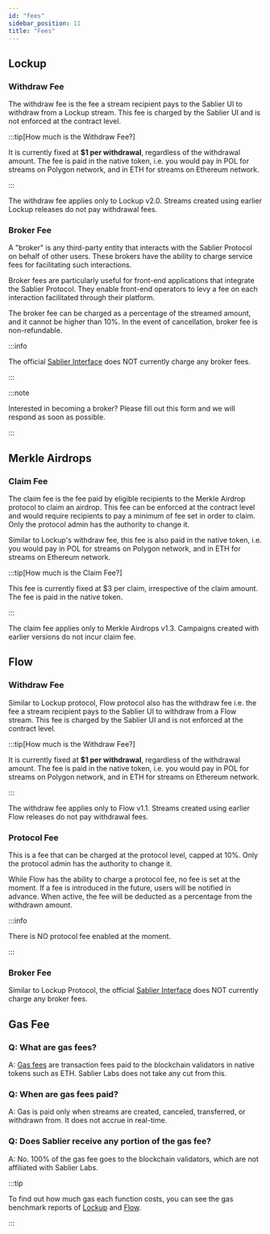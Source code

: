 ```yaml
---
id: "fees"
sidebar_position: 11
title: "Fees"
---
```



## Lockup

### Withdraw Fee

The withdraw fee is the fee a stream recipient pays to the Sablier UI to withdraw from a Lockup stream. This fee is
charged by the Sablier UI and is not enforced at the contract level.

:::tip[How much is the Withdraw Fee?]

It is currently fixed at **$1 per withdrawal**, regardless of the withdrawal amount. The fee is paid in the native
token, i.e. you would pay in POL for streams on Polygon network, and in ETH for streams on Ethereum network.

:::

The withdraw fee applies only to Lockup v2.0. Streams created using earlier Lockup releases do not pay withdrawal fees.

### Broker Fee

A "broker" is any third-party entity that interacts with the Sablier Protocol on behalf of other users. These brokers
have the ability to charge service fees for facilitating such interactions.

Broker fees are particularly useful for front-end applications that integrate the Sablier Protocol. They enable
front-end operators to levy a fee on each interaction facilitated through their platform.

The broker fee can be charged as a percentage of the streamed amount, and it cannot be higher than 10%. In the event of
cancellation, broker fee is non-refundable.

:::info

The official [Sablier Interface](https://app.sablier.com) does NOT currently charge any broker fees.

:::

:::note

Interested in becoming a broker? Please fill out this <Link href={links.forms.call}>form</Link> and we will respond as
soon as possible.

:::

## Merkle Airdrops

### Claim Fee

The claim fee is the fee paid by eligible recipients to the Merkle Airdrop protocol to claim an airdrop. This fee can be
enforced at the contract level and would require recipients to pay a minimum of fee set in order to claim. Only the
protocol admin has the authority to change it.

Similar to Lockup's withdraw fee, this fee is also paid in the native token, i.e. you would pay in POL for streams on
Polygon network, and in ETH for streams on Ethereum network.

:::tip[How much is the Claim Fee?]

This fee is currently fixed at $3 per claim, irrespective of the claim amount. The fee is paid in the native token.

:::

The claim fee applies only to Merkle Airdrops v1.3. Campaigns created with earlier versions do not incur claim fee.

## Flow

### Withdraw Fee

Similar to Lockup protocol, Flow protocol also has the withdraw fee i.e. the fee a stream recipient pays to the Sablier
UI to withdraw from a Flow stream. This fee is charged by the Sablier UI and is not enforced at the contract level.

:::tip[How much is the Withdraw Fee?]

It is currently fixed at **$1 per withdrawal**, regardless of the withdrawal amount. The fee is paid in the native
token, i.e. you would pay in POL for streams on Polygon network, and in ETH for streams on Ethereum network.

:::

The withdraw fee applies only to Flow v1.1. Streams created using earlier Flow releases do not pay withdrawal fees.

### Protocol Fee

This is a fee that can be charged at the protocol level, capped at 10%. Only the protocol admin has the authority to
change it.

While Flow has the ability to charge a protocol fee, no fee is set at the moment. If a fee is introduced in the future,
users will be notified in advance. When active, the fee will be deducted as a percentage from the withdrawn amount.

:::info

There is NO protocol fee enabled at the moment.

:::

### Broker Fee

Similar to Lockup Protocol, the official [Sablier Interface](https://app.sablier.com) does NOT currently charge any
broker fees.

## Gas Fee

### Q: What are gas fees?

A: [Gas fees](https://www.investopedia.com/terms/g/gas-ethereum.asp) are transaction fees paid to the blockchain
validators in native tokens such as ETH. Sablier Labs does not take any cut from this.

### Q: When are gas fees paid?

A: Gas is paid only when streams are created, canceled, transferred, or withdrawn from. It does not accrue in real-time.

### Q: Does Sablier receive any portion of the gas fee?

A: No. 100% of the gas fee goes to the blockchain validators, which are not affiliated with Sablier Labs.

:::tip

To find out how much gas each function costs, you can see the gas benchmark reports of
[Lockup](/guides/lockup/gas-benchmarks) and [Flow](/guides/flow/gas-benchmarks).

:::
